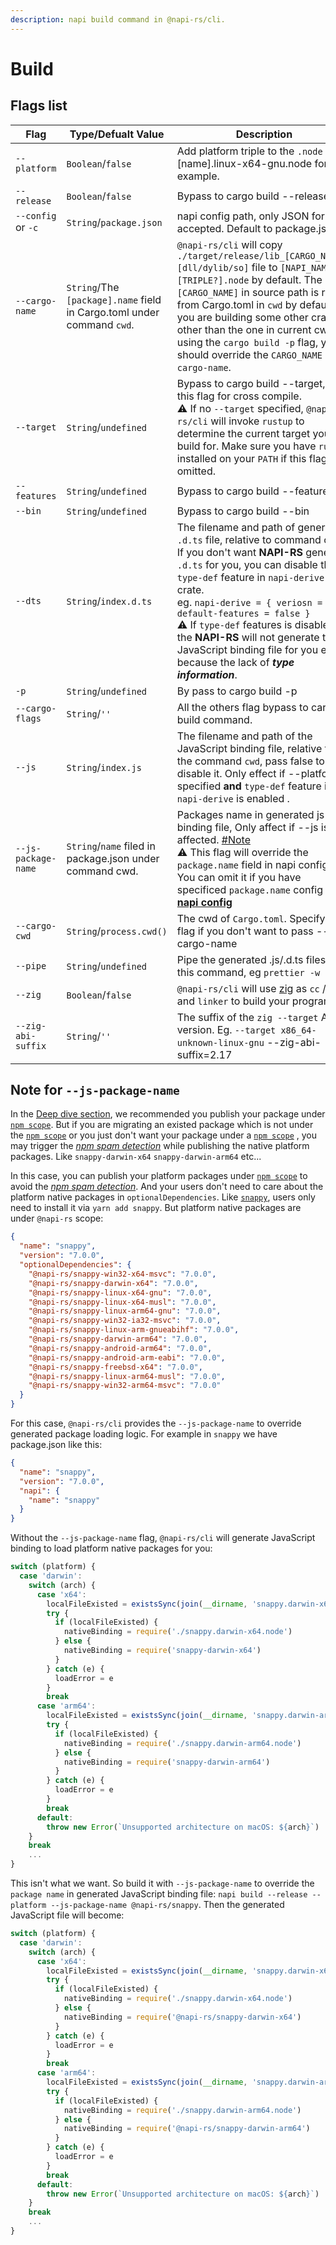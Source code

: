```yaml
---
description: napi build command in @napi-rs/cli.
---
```


# Build


## Flags list

| Flag                | Type/Defualt Value                                                                  | Description                                                                                                                                                                                                                                                                                                                                                                                                                                                          |
| ------------------- | ----------------------------------------------------------------------------------- | -------------------------------------------------------------------------------------------------------------------------------------------------------------------------------------------------------------------------------------------------------------------------------------------------------------------------------------------------------------------------------------------------------------------------------------------------------------------- |
| `--platform`        | `Boolean`/`false`                                                                   | Add platform triple to the `.node` file. <Green>[name].linux-x64-gnu.node</Green> for example.                                                                                                                                                                                                                                                                                                                                                                       |
| `--release`         | `Boolean`/`false`                                                                   | Bypass to <Green>cargo build --release</Green>                                                                                                                                                                                                                                                                                                                                                                                                                       |
| `--config` or `-c`  | `String`/`package.json`                                                             | napi config path, only JSON format accepted. Default to <Green>package.json</Green>                                                                                                                                                                                                                                                                                                                                                                                  |
| `--cargo-name`      | `String`/The `[package].name` field in <Rust>Cargo.toml</Rust> under command `cwd`. | `@napi-rs/cli` will copy `./target/release/lib_[CARGO_NAME].[dll/dylib/so]` file to `[NAPI_NAME].[TRIPLE?].node` by default. The `[CARGO_NAME]` in source path is read from <Rust>Cargo.toml</Rust> in `cwd` by default. If you are building some other crate other than the one in current cwd using the `cargo build -p` flag, you should override the `CARGO_NAME` by `--cargo-name`.                                                                             |
| `--target`          | `String`/`undefined`                                                                | Bypass to <Green>cargo build --target</Green>, use this flag for cross compile.<br /><Warning>⚠️ If no `--target` specified, `@napi-rs/cli` will invoke `rustup` to determine the current target you build for. Make sure you have `rustup` installed on your `PATH` if this flag is omitted.</Warning>                                                                                                                                                              |
| `--features`        | `String`/`undefined`                                                                | Bypass to <Green>cargo build --features</Green>                                                                                                                                                                                                                                                                                                                                                                                                                      |
| `--bin`             | `String`/`undefined`                                                                | Bypass to <Green>cargo build --bin</Green>                                                                                                                                                                                                                                                                                                                                                                                                                           |
| `--dts`             | `String`/`index.d.ts`                                                               | The filename and path of generated `.d.ts` file, relative to command cwd. <br />If you don't want **NAPI-RS** generate `.d.ts` for you, you can disable the `type-def` feature in `napi-derive` crate. <br />eg. `napi-derive = { veriosn = "2", default-features = false }`<br /><Warning>⚠️ If `type-def` features is disabled, the **NAPI-RS** will not generate the JavaScript binding file for you either because the lack of **_type information_**</Warning>. |
| `-p`                | `String`/`undefined`                                                                | By pass to <Green>cargo build -p</Green>                                                                                                                                                                                                                                                                                                                                                                                                                             |
| `--cargo-flags`     | `String`/`''`                                                                       | All the others flag bypass to <Green>cargo build</Green> command.                                                                                                                                                                                                                                                                                                                                                                                                    |
| `--js`              | `String`/`index.js`                                                                 | The filename and path of the JavaScript binding file, relative to the command `cwd`, pass <Warning>false</Warning> to disable it. Only effect if <Green>--platform</Green> is specified **and** `type-def` feature in `napi-derive` is enabled .                                                                                                                                                                                                                     |
| `--js-package-name` | `String`/`name` filed in <Green>package.json</Green> under command cwd.             | Packages name in generated js binding file, Only affect if <Green>--js</Green> is affected. [#Note](#note-for---js-package-name)<br /><Warning>⚠️ This flag will override the `package.name` field in napi config</Warning><br />You can omit it if you have specificed `package.name` config of [**napi config**](./napi-config)                                                                                                                                    |
| `--cargo-cwd`       | `String`/`process.cwd()`                                                            | The cwd of `Cargo.toml`. Specify this flag if you don't want to pass <Green>--cargo-name</Green>                                                                                                                                                                                                                                                                                                                                                                  |
| `--pipe`            | `String`/`undefined`                                                                | Pipe the generated <Green>.js/.d.ts</Green> files to this command, eg <Green>`prettier -w`</Green>                                                                                                                                                                                                                                                                                                                                                                   |
| `--zig`             | `Boolean`/`false`                                                                   | `@napi-rs/cli` will use [zig](https://andrewkelley.me/post/zig-cc-powerful-drop-in-replacement-gcc-clang.html) as `cc` / `cxx` and `linker` to build your program.                                                                                                                                                                                                                                                                                                   |
| `--zig-abi-suffix`  | `String`/`''`                                                                       | The suffix of the `zig --target` ABI version. Eg. `--target x86_64-unknown-linux-gnu` <Green>--zig-abi-suffix=2.17</Green>                                                                                                                                                                                                                                                                                                                                           |

## Note for `--js-package-name`

In the [Deep dive section](../introduction/getting-started#deep-dive), we recommended you publish your package under [`npm scope`](https://docs.npmjs.com/creating-and-publishing-scoped-public-packages/). But if you are migrating an existed package which is not under the [`npm scope`](https://docs.npmjs.com/creating-and-publishing-scoped-public-packages/) or you just don't want your package under a [`npm scope`](https://docs.npmjs.com/creating-and-publishing-scoped-public-packages/) , you may trigger the [_npm spam detection_](https://stackoverflow.com/questions/48668389/npm-publish-failed-with-package-name-triggered-spam-detection/54135900#54135900) while publishing the native platform packages. Like `snappy-darwin-x64` `snappy-darwin-arm64` etc...

In this case, you can publish your platform packages under [`npm scope`](https://docs.npmjs.com/creating-and-publishing-scoped-public-packages/) to avoid the [_npm spam detection_](https://stackoverflow.com/questions/48668389/npm-publish-failed-with-package-name-triggered-spam-detection/54135900#54135900). And your users don't need to care about the platform native packages in `optionalDependencies`. Like [`snappy`](https://github.com/Brooooooklyn/snappy/), users only need to install it via `yarn add snappy`. But platform native packages are under `@napi-rs` scope:

```json
{
  "name": "snappy",
  "version": "7.0.0",
  "optionalDependencies": {
    "@napi-rs/snappy-win32-x64-msvc": "7.0.0",
    "@napi-rs/snappy-darwin-x64": "7.0.0",
    "@napi-rs/snappy-linux-x64-gnu": "7.0.0",
    "@napi-rs/snappy-linux-x64-musl": "7.0.0",
    "@napi-rs/snappy-linux-arm64-gnu": "7.0.0",
    "@napi-rs/snappy-win32-ia32-msvc": "7.0.0",
    "@napi-rs/snappy-linux-arm-gnueabihf": "7.0.0",
    "@napi-rs/snappy-darwin-arm64": "7.0.0",
    "@napi-rs/snappy-android-arm64": "7.0.0",
    "@napi-rs/snappy-android-arm-eabi": "7.0.0",
    "@napi-rs/snappy-freebsd-x64": "7.0.0",
    "@napi-rs/snappy-linux-arm64-musl": "7.0.0",
    "@napi-rs/snappy-win32-arm64-msvc": "7.0.0"
  }
}
```

For this case, `@napi-rs/cli` provides the `--js-package-name` to override generated package loading logic. For example in `snappy` we have <Green>package.json</Green> like this:

```json
{
  "name": "snappy",
  "version": "7.0.0",
  "napi": {
    "name": "snappy"
  }
}
```

Without the `--js-package-name` flag, `@napi-rs/cli` will generate JavaScript binding to load platform native packages for you:

```js {10,22} filename="index.js"
switch (platform) {
  case 'darwin':
    switch (arch) {
      case 'x64':
        localFileExisted = existsSync(join(__dirname, 'snappy.darwin-x64.node'))
        try {
          if (localFileExisted) {
            nativeBinding = require('./snappy.darwin-x64.node')
          } else {
            nativeBinding = require('snappy-darwin-x64')
          }
        } catch (e) {
          loadError = e
        }
        break
      case 'arm64':
        localFileExisted = existsSync(join(__dirname, 'snappy.darwin-arm64.node'))
        try {
          if (localFileExisted) {
            nativeBinding = require('./snappy.darwin-arm64.node')
          } else {
            nativeBinding = require('snappy-darwin-arm64')
          }
        } catch (e) {
          loadError = e
        }
        break
      default:
        throw new Error(`Unsupported architecture on macOS: ${arch}`)
    }
    break
    ...
}
```

This isn't what we want. So build it with `--js-package-name` to override the `package name` in generated JavaScript binding file: `napi build --release --platform --js-package-name @napi-rs/snappy`. Then the generated JavaScript file will become:

```js {10,22} filename="index.js"
switch (platform) {
  case 'darwin':
    switch (arch) {
      case 'x64':
        localFileExisted = existsSync(join(__dirname, 'snappy.darwin-x64.node'))
        try {
          if (localFileExisted) {
            nativeBinding = require('./snappy.darwin-x64.node')
          } else {
            nativeBinding = require('@napi-rs/snappy-darwin-x64')
          }
        } catch (e) {
          loadError = e
        }
        break
      case 'arm64':
        localFileExisted = existsSync(join(__dirname, 'snappy.darwin-arm64.node'))
        try {
          if (localFileExisted) {
            nativeBinding = require('./snappy.darwin-arm64.node')
          } else {
            nativeBinding = require('@napi-rs/snappy-darwin-arm64')
          }
        } catch (e) {
          loadError = e
        }
        break
      default:
        throw new Error(`Unsupported architecture on macOS: ${arch}`)
    }
    break
    ...
}
```
